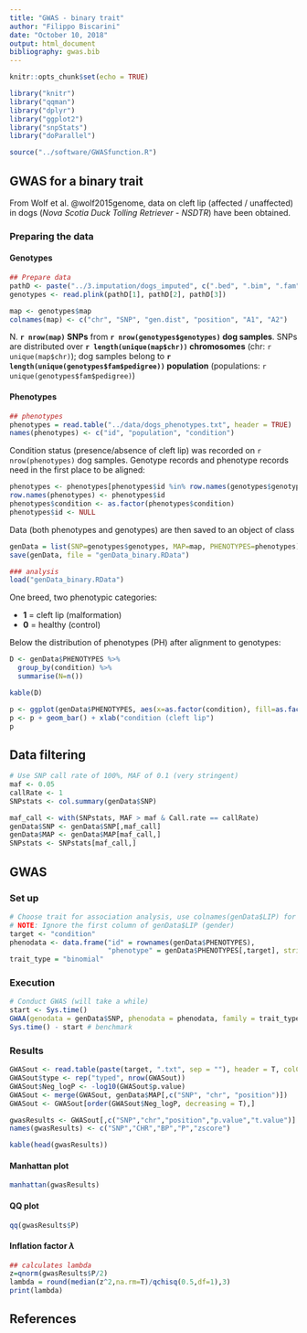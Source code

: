 ```yaml
---
title: "GWAS - binary trait"
author: "Filippo Biscarini"
date: "October 10, 2018"
output: html_document
bibliography: gwas.bib
---
```


```r
knitr::opts_chunk$set(echo = TRUE)

library("knitr")
library("qqman")
library("dplyr")
library("ggplot2")
library("snpStats")
library("doParallel")

source("../software/GWASfunction.R")
```

## GWAS for a binary trait

From Wolf et al. @wolf2015genome, data on cleft lip (affected / unaffected) in dogs (*Nova Scotia Duck Tolling Retriever - NSDTR*) have been obtained.

### Preparing the data

#### Genotypes

```r
## Prepare data
pathD <- paste("../3.imputation/dogs_imputed", c(".bed", ".bim", ".fam"), sep = "")
genotypes <- read.plink(pathD[1], pathD[2], pathD[3])

map <- genotypes$map
colnames(map) <- c("chr", "SNP", "gen.dist", "position", "A1", "A2")
```

N. **`r nrow(map)` SNPs** from **`r nrow(genotypes$genotypes)` dog samples**. SNPs are distributed over **`r length(unique(map$chr))` chromosomes** (chr: `r unique(map$chr)`); dog samples belong to **`r length(unique(genotypes$fam$pedigree))` population** (populations: `r unique(genotypes$fam$pedigree)`)

#### Phenotypes

```r
## phenotypes
phenotypes = read.table("../data/dogs_phenotypes.txt", header = TRUE)
names(phenotypes) <- c("id", "population", "condition")
```

Condition status (presence/absence of cleft lip) was recorded on `r nrow(phenotypes)` dog samples. Genotype records and phenotype records need in the first place to be aligned:

```r
phenotypes <- phenotypes[phenotypes$id %in% row.names(genotypes$genotypes),]
row.names(phenotypes) <- phenotypes$id
phenotypes$condition <- as.factor(phenotypes$condition)
phenotypes$id <- NULL
```

Data (both phenotypes and genotypes) are then saved to an object of class

```r
genData = list(SNP=genotypes$genotypes, MAP=map, PHENOTYPES=phenotypes)
save(genData, file = "genData_binary.RData")

### analysis
load("genData_binary.RData")
```

One breed, two phenotypic categories:

- **1** = cleft lip (malformation)
- **0** = healthy (control)

Below the distribution of phenotypes (PH) after alignment to genotypes:

```r
D <- genData$PHENOTYPES %>%
  group_by(condition) %>%
  summarise(N=n())

kable(D)
```

```r
p <- ggplot(genData$PHENOTYPES, aes(x=as.factor(condition), fill=as.factor(condition)))
p <- p + geom_bar() + xlab("condition (cleft lip")
p
```

## Data filtering

```r
# Use SNP call rate of 100%, MAF of 0.1 (very stringent)
maf <- 0.05
callRate <- 1
SNPstats <- col.summary(genData$SNP)

maf_call <- with(SNPstats, MAF > maf & Call.rate == callRate)
genData$SNP <- genData$SNP[,maf_call]
genData$MAP <- genData$MAP[maf_call,]
SNPstats <- SNPstats[maf_call,]
```

## GWAS

### Set up

```r
# Choose trait for association analysis, use colnames(genData$LIP) for listing
# NOTE: Ignore the first column of genData$LIP (gender)
target <- "condition"
phenodata <- data.frame("id" = rownames(genData$PHENOTYPES),
                        "phenotype" = genData$PHENOTYPES[,target], stringsAsFactors = F)
trait_type = "binomial"
```

### Execution

```r
# Conduct GWAS (will take a while)
start <- Sys.time()
GWAA(genodata = genData$SNP, phenodata = phenodata, family = trait_type, filename = paste(target, ".txt", sep = ""))
Sys.time() - start # benchmark
```

### Results

```r
GWASout <- read.table(paste(target, ".txt", sep = ""), header = T, colClasses = c("character", rep("numeric",4)), dec=".")
GWASout$type <- rep("typed", nrow(GWASout))
GWASout$Neg_logP <- -log10(GWASout$p.value)
GWASout <- merge(GWASout, genData$MAP[,c("SNP", "chr", "position")])
GWASout <- GWASout[order(GWASout$Neg_logP, decreasing = T),]

gwasResults <- GWASout[,c("SNP","chr","position","p.value","t.value")]
names(gwasResults) <- c("SNP","CHR","BP","P","zscore")

kable(head(gwasResults))
```

#### Manhattan plot

```r
manhattan(gwasResults)
```

#### QQ plot

```r
qq(gwasResults$P)
```

#### Inflation factor $\lambda$

```r
## calculates lambda
z=qnorm(gwasResults$P/2)
lambda = round(median(z^2,na.rm=T)/qchisq(0.5,df=1),3)
print(lambda)
```



## References
